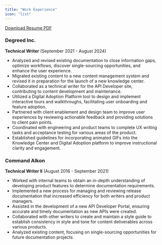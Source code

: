 ```yaml
---
title: "Work Experience"
icon: "list"
---
```

[Download Resume PDF](https://drive.google.com/file/d/1ngMrENjIkjMTViuWoOd3op0zyJK7g4Mm/view?usp=sharing)
### Degreed Inc.
**Technical Writer**
(September 2021 - August 2024)
* Analyzed and revised existing documentation to close information gaps, optimize workflows, discover single-sourcing opportunities, and enhance the user experience.
* Migrated existing content to a new content management system and revised it in preparation for the launch of a new knowledge center.
* Collaborated as a technical writer for the API Developer site, contributing to content development and maintenance.
* Utilized a Digital Adoption Platform tool to design and implement interactive tours and walkthroughs, facilitating user onboarding and feature adoption.
* Partnered with client enablement and design team to improve user experiences by reviewing actionable feedback and providing solutions to client pain points.
* Coordinated with engineering and product teams to complete UX writing tasks and acceptance testing for various areas of the product.
* Established guidelines for incorporating animated GIFs into the Knowledge Center and Digital Adoption platform to improve instructional clarity and engagement.

### Command Alkon
**Technical Writer II**
(August 2016 - September 2021)
* Worked with internal teams to obtain an in-depth understanding of developing product features to determine documentation requirements.
* Implemented a new process for managing and reviewing release documentation that increased efficiency for both writers and product managers.
* Assisted in the development of a new API Developer Portal, ensuring accurate and timely documentation as new APIs were created.
* Collaborated with other writers to create and maintain a style guide to establish consistency in style and tone for content deliverables across various products.
* Analyzed existing content, focusing on single-sourcing opportunities for future documentation projects.
